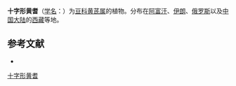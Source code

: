 {{Speciesbox
| name = 十字形黄耆
| status = 
| status_system = 
| image =
| genus = Astragalus
| species = cruciatus
| authority = Link Enum.
}}

'''十字形黄耆'''（[[学名|学名]]：{{lang|la|''Astragalus cruciatus''}}）为[[豆科|豆科]][[黄芪属|黄芪属]]的植物。分布在[[阿富汗|阿富汗]]、[[伊朗|伊朗]]、[[俄罗斯|俄罗斯]]以及[[中国大陆|中国大陆]]的[[西藏|西藏]]等地。

== 参考文献 ==
<div class="references-small">
* {{cite web| url =http://www.bioinfo.cn/db05/KmzwSpecies.php?action=view&id=15695| title =十字形黄耆| work =《中国高等植物数据库全库》| publisher =中国科学院微生物研究所| author =昆明植物研究所| accessdate =2009-02-24| deadurl =yes| archiveurl =https://web.archive.org/web/20160305072543/http://www.bioinfo.cn/db05/KmzwSpecies.php?action=view&id=15695| archivedate =2016-03-05}}
</div>
{{Taxonbar|from=Q10904578}}

[[Category:黄芪属|十字形黄耆]]


{{植物小作品}}